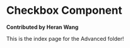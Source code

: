 # Checkbox Component

**Contributed by Heran Wang**

This is the index page for the Advanced folder!


<Checkbox />
